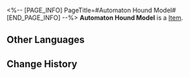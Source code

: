 <%-- [PAGE_INFO]
PageTitle=#Automaton Hound Model#
[END_PAGE_INFO] --%>
{{Item Infobox
|id          = 250020
|image       = Item Automaton Hound Model.png{{subst:void|<!--$UPLOAD:<<SpriteOutput/Quest/Museum/MuseumItemPhotoIcon/MuseumItemPhotoIcon_206.png>-<Item Automaton Hound Model.png>-<Item Icons>>-->}}
|type        = 
|invCategory = 
|rarity      = 1
|effect      = 
|description = 
}}
'''Automaton Hound Model''' is a [[Item]].

==Other Languages==
{{Other Languages
|en   = Automaton Hound Model
|zhs  = 模型「自动机兵•战犬」
|zht  = 模型「自動機兵•戰犬」
|ja   = モデル「自動機兵・サバーカ」
|ko   = 모형 「자동 기갑병•워하운드」
|es   = Réplica de un Sabueso Autómata
|fr   = Modèle d'Automate chien
|ru   = Модель автоматона-гончей
|th   = โมเดล "Automaton Hound"
|vi   = Mô Hình "Cỗ Máy Tự Động - Chó Săn"
|de   = Modell eines Automaton-Hundes
|id   = Model "Automaton Hound"
|pt   = Modelo de Autômato Canino
}}

==Change History==
{{Change History|1.1}}